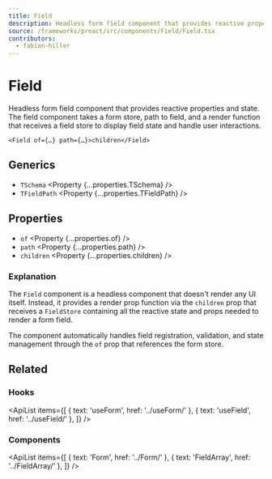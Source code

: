 ```yaml
---
title: Field
description: Headless form field component that provides reactive properties and state.
source: /frameworks/preact/src/components/Field/Field.tsx
contributors:
  - fabian-hiller
---
```



# Field

Headless form field component that provides reactive properties and state. The field component takes a form store, path to field, and a render function that receives a field store to display field state and handle user interactions.

```tsx
<Field of={…} path={…}>children</Field>
```

## Generics

- `TSchema` <Property {...properties.TSchema} />
- `TFieldPath` <Property {...properties.TFieldPath} />

## Properties

- `of` <Property {...properties.of} />
- `path` <Property {...properties.path} />
- `children` <Property {...properties.children} />

### Explanation

The `Field` component is a headless component that doesn't render any UI itself. Instead, it provides a render prop function via the `children` prop that receives a <Link href="../FieldStore/">`FieldStore`</Link> containing all the reactive state and props needed to render a form field.

The component automatically handles field registration, validation, and state management through the `of` prop that references the form store.

## Related

### Hooks

<ApiList
  items={[
    { text: 'useForm', href: '../useForm/' },
    { text: 'useField', href: '../useField/' },
  ]}
/>

### Components

<ApiList
  items={[
    { text: 'Form', href: '../Form/' },
    { text: 'FieldArray', href: '../FieldArray/' },
  ]}
/>
